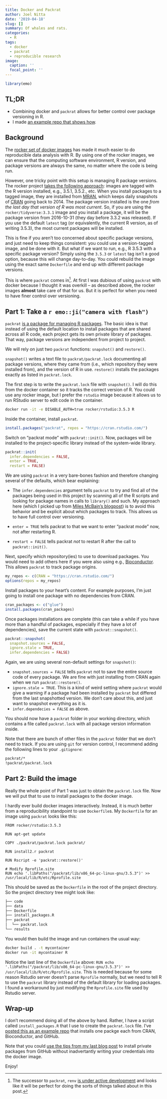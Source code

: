 ```yaml
---
title: Docker and Packrat
author: Joel Nitta
date: '2019-04-18'
slug: []
summary: Of whales and rats.
categories:
  - R
tags:
  - docker
  - packrat
  - reproducible research
image:
  caption: ''
  focal_point: ''
---
```



```r
library(emo)
```


## TL;DR

- Combining docker and `packrat` allows for better control over package versioning in R.
- I made [an example repo that shows how](https://github.com/joelnitta/docker-packrat-example).

## Background

The [rocker set of docker images](https://www.rocker-project.org/) has made it much easier to do reproducible data analysis with R. By using one of the rocker images, we can ensure that the computing software environment, R version, and package versions are always the same, no matter where the code is being run.

However, one tricky point with this setup is managing R package versions. The rocker project [takes the following approach](https://github.com/rocker-org/rocker-versioned/blob/master/VERSIONS.md): images are tagged with the R version installed, e.g., 3.5.1, 3.5.2., etc. When you install packages to a tagged image, they are installed from [MRAN](https://mran.microsoft.com/), which keeps daily snapshots of [CRAN](https://cran.r-project.org/) going back to 2014. The package version installed is the one *from the last day that version of R was most current*. So, if you are using the `rocker/tidyverse:3.3.1` image and you install a package, it will be the package version from 2016-10-31 (they day before 3.3.2 was released). If you use the default `latest` tag (or equivalently, the current R version, as of writing 3.5.3), the most current packages will be installed.

This is fine if you aren't too concerned about specific package versions, and just need to keep things consistent: you could use a version-tagged image, and be done with it. But what if we want to run, e.g., R 3.5.3 with a specific package version? Simply using the `3.5.3` or `latest` tag isn't a good option, because this will change day-to-day. You could rebuild the image using the exact same `Dockerfile` and end up with different package versions.

This is where `packrat` comes in[^1]. At first I was dubious of using `packrat` with docker because I thought it was overkill -- as described above, the rocker images **almost** take care of that for us. But it is perfect for when you need to have finer control over versioning.

## Part 1: Take a `r emo::ji("camera with flash")`

`packrat` [is a package for managing R packages](https://rstudio.github.io/packrat/). The basic idea is that instead of using the default location to install packages that are shared across all R code, each project gets its own private library of packages. That way, package versions are independent from project to project.

We will rely on just two `packrat` functions: `snapshot()` and `restore()`.

`snapshot()` writes a text file to `packrat/packrat.lock` documenting all package versions, where they came from (i.e., which repository they were installed from), and the version of R in use. `restore()` installs the packages exactly as listed in `packrat.lock`.

The first step is to write the `packrat.lock` file with `snapshot()`. I will do this from the docker container so it tracks the correct version of R. You could use any rocker image, but I prefer the `rstudio` image because it allows us to run RStudio server to edit code in the container.

```bash
docker run -it -e DISABLE_AUTH=true rocker/rstudio:3.5.3 R
```

Inside the container, install `packrat`.

```r
install.packages("packrat", repos = "https://cran.rstudio.com/")
```

Switch on "packrat mode" with `packrat::init()`. Now, packages will be installed to the project-specific library instead of the system-wide library. 

```r
packrat::init(
  infer.dependencies = FALSE,
  enter = TRUE,
  restart = FALSE)
```

We are using `packrat` in a very bare-bones fashion and therefore changing several of the defaults, which bear explaining:

- The `infer.dependencies` argument tells `packrat` to try and find all of the packages being used in this project by scanning all of the R scripts and looking for package names in calls to `library()` and such. My approach here (which I picked up from [Miles McBain's blogpost](https://milesmcbain.xyz/packrat-lite/)) is to avoid this behavior and be explicit about which packages to track. This allows us to have full control over versioning.  

- `enter = TRUE` tells packrat to that we want to enter "packrat mode" now, not after restarting R.

- `restart = FALSE` tells packrat *not* to restart R after the call to `packrat::init()`.

Next, specify which repository(ies) to use to download packages. You would need to add others here if you were also using e.g., [Bioconductor](https://bioconductor.org/). This allows `packrat` to track package origins.

```r
my_repos <- c(CRAN = "https://cran.rstudio.com/")
options(repos = my_repos)
```

Install packages to your heart's content. For example purposes, I'm just going to install one package with no dependencies from CRAN.

```r
cran_packages <- c("glue")
install.packages(cran_packages)
```

Once packages installations are complete (this can take a while if you have more than a handful of packages, especially if they have a lot of dependencies), save the current state with `packrat::snapshot()`.

```r
packrat::snapshot(
  snapshot.sources = FALSE,
  ignore.stale = TRUE,
  infer.dependencies = FALSE)
```

Again, we are using several non-default settings for `snapshot()`:

- `snapshot.sources = FALSE` tells `packrat` not to save the entire source code of every package. We are fine with just installing from CRAN again when we run `packrat::restore()`.
- `ignore.stale = TRUE`. This is a kind of weird setting where `packrat` would give a warning if a package had been installed by `packrat` but differed from the last snapshotted version. We don't care about this, and just want to snapshot everything as it is.
- `infer.dependecies = FALSE` as above.

You should now have a `packrat` folder in your working directory, which contains a file called `packrat.lock` with all package version information inside.

Note that there are bunch of other files in the `packrat` folder that we don't need to track. If you are using `git` for version control, I recommend adding the following lines to your `.gitignore`:

```bash
packrat/*
!packrat/packrat.lock
```

## Part 2: Build the image

Really the whole point of Part 1 was just to obtain the `packrat.lock` file. Now we will put that to use to install packages to the docker image.

I hardly ever build docker images interactively. Instead, it is much better from a reproducibility standpoint to use `Dockerfile`s. My `Dockerfile` for an image using `packrat` looks like this:

```
FROM rocker/rstudio:3.5.3

RUN apt-get update

COPY ./packrat/packrat.lock packrat/

RUN install2.r packrat

RUN Rscript -e 'packrat::restore()'

# Modify Rprofile.site
RUN echo '.libPaths("/packrat/lib/x86_64-pc-linux-gnu/3.5.3")' >> /usr/local/lib/R/etc/Rprofile.site
```

This should be saved as the `Dockerfile` in the root of the project directory. So the project directory tree might look like:

```bash
├── code
├── data
├── Dockerfile
├── install_packages.R
├── packrat
│  └── packrat.lock
└── results
```

You would then build the image and run containers the usual way:

```bash
docker build . -t mycontainer
docker run -it mycontainer R
```

Notice the last line of the `Dockerfile` above: `RUN echo '.libPaths("/packrat/lib/x86_64-pc-linux-gnu/3.5.3")' >> /usr/local/lib/R/etc/Rprofile.site`. This is needed because for some reason Rstudio server doesn't parse `Rprofile` normally, but we need to tell R to use the `packrat` library instead of the default library for loading packages. I found a workaround by just modifying the `Rprofile.site` file used by Rstudio server.

## Wrap-up

I don't recommend doing all of the above by hand. Rather, I have a script called `install_packages.R` that I use to create the `packrat.lock` file. I've [posted this as an example repo](https://github.com/joelnitta/docker-packrat-example) that installs one packge each from CRAN, Bioconductor, and GitHub. 

Note that you could [use the tips from my last blog post](https://www.joelnitta.com/post/building-r-docker-images-with-secrets/building-r-docker-images-with-secrets/) to install private packages from GitHub without inadvertantly writing your credentials into the docker image.

Enjoy!

[^1]: The successor to `packrat`, `renv` [is under active development](https://rstudio.github.io/renv/index.html) and looks like it will be perfect for doing the sorts of things talked about in this post.